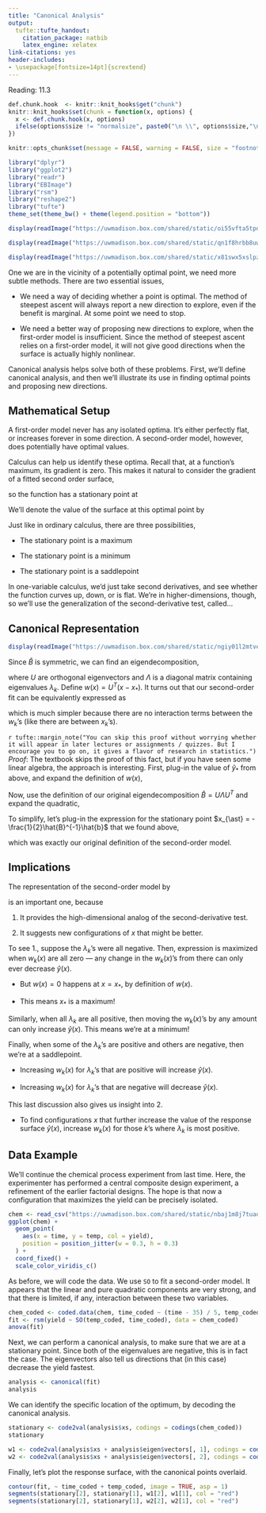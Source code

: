 ```yaml
---
title: "Canonical Analysis"
output:
  tufte::tufte_handout:
    citation_package: natbib
    latex_engine: xelatex
link-citations: yes
header-includes:
- \usepackage[fontsize=14pt]{scrextend}
---
```


Reading: 11.3

```r
def.chunk.hook  <- knitr::knit_hooks$get("chunk")
knitr::knit_hooks$set(chunk = function(x, options) {
  x <- def.chunk.hook(x, options)
  ifelse(options$size != "normalsize", paste0("\n \\", options$size,"\n\n", x, "\n\n \\normalsize"), x)
})

knitr::opts_chunk$set(message = FALSE, warning = FALSE, size = "footnotesize", echo = FALSE, fig.margin = TRUE, fig.height = 5, cache = TRUE)
```

```r
library("dplyr")
library("ggplot2")
library("readr")
library("EBImage")
library("rsm")
library("reshape2")
library("tufte")
theme_set(theme_bw() + theme(legend.position = "bottom"))
```

```r
display(readImage("https://uwmadison.box.com/shared/static/oi55vfta5tpd7foy8ur3lzt6gq5fkjfn.png"))
```

```r
display(readImage("https://uwmadison.box.com/shared/static/qn1f8hrbb8uwtbflv02axa817m6tcmb7.png"))
```

```r
display(readImage("https://uwmadison.box.com/shared/static/x81swx5xslpzziywsupkuwpkyfggagis.png"))
```

One we are in the vicinity of a potentially optimal point, we need more subtle
methods. There are two essential issues,

* We need a way of deciding whether a point is optimal. The method of steepest
ascent will always report a new direction to explore, even if the benefit is
marginal. At some point we need to stop.

* We need a better way of proposing new directions to explore, when the
first-order model is insufficient. Since the method of steepest ascent relies on
a first-order model, it will not give good directions when the surface is
actually highly nonlinear.

Canonical analysis helps solve both of these problems. First, we’ll define
canonical analysis, and then we’ll illustrate its use in finding optimal points
and proposing new directions.

## Mathematical Setup
A first-order model never has any isolated optima. It’s either perfectly flat,
or increases forever in some direction. A second-order model, however, does
potentially have optimal values.

Calculus can help us identify these optima. Recall that, at a function’s
maximum, its gradient is zero. This makes it natural to consider the gradient of
a fitted second order surface,
\begin{align*}
\nabla_{x}\hat{y}\left(x\right) &= \nabla_{x}\left[x^{T}\hat{b} + x^{T}\hat{B}x\right] \\
&= \hat{b} + 2\hat{B}x
\end{align*}

so the function has a stationary point at
\begin{align*}
x_{\ast} &= -\frac{1}{2}\hat{B}^{-1}\hat{b}.
\end{align*}

We’ll denote the value of the surface at this optimal point by
\begin{align*}
\hat{y}_{\ast} &= \hat{b}^{T}x + x^{T}\hat{B}\hat{x} \\
&= -\frac{1}{2}\hat{b}^{T}\hat{B}^{-1}\hat{b} + \frac{1}{4}\hat{b}^{T} \hat{B}^{-1} \hat{B} \hat{B}^{-1} \hat{b} \\
&= -\frac{1}{4}\hat{b}^{T}\hat{B}^{-1}\hat{b}
\end{align*}

Just like in ordinary calculus, there are three possibilities,

* The stationary point is a maximum

* The stationary point is a minimum

* The stationary point is a saddlepoint

In one-variable calculus, we’d just take second derivatives, and see whether the
function curves up, down, or is flat. We’re in higher-dimensions, though, so
we’ll use the generalization of the second-derivative test, called...

## Canonical Representation
```r
display(readImage("https://uwmadison.box.com/shared/static/ngiy01l2mtvem1o9e6diwawhypgf3jst.png"))
```

Since $\hat{B}$ is symmetric, we can find an eigendecomposition,
\begin{align*}
\hat{B} &= U \Lambda U^{T},
\end{align*}

where $U$ are orthogonal eigenvectors and $\Lambda$ is a diagonal matrix
containing eigenvalues $\lambda_{k}$. Define $w\left(x\right) = U^{T}\left(x -
x_{\ast}\right)$. It turns out that our second-order fit can be equivalently
expressed as
\begin{align*}
\hat{y}\left(x\right) &= \hat{y}_{\ast} + w^T\left(x\right)\Lambda w\left(x\right) \\
&= \hat{y}_{\ast} + \sum_{k = 1}^{K} \lambda_{k}w^{2}_{k}\left(x\right)
\end{align*}

which is much simpler because there are no interaction terms between the
$w_{k}$’s (like there are between $x_{k}$’s).

`r tufte::margin_note("You can skip this proof without worrying whether it will appear in later lectures or assignments / quizzes. But I encourage you to go on, it gives a flavor of research in statistics.")`
_Proof_: The textbook skips the proof of this fact, but if you have seen some
linear algebra, the approach is interesting. First, plug-in the value of
$\hat{y}_{\ast}$ from above, and expand the definition of $w\left(x\right)$,
\begin{align*}
\hat{y}\left(x\right) &= \hat{y}_{\ast} + w^{T}\left(x\right) \Lambda w\left(x\right) \\
&= -\frac{1}{4}\hat{b}^{T}\hat{B}\hat{b} + \left(x - x_{\ast}\right)^{T}U\Lambda U^{T} \left(x - x_{\ast}\right).
\end{align*}

Now, use the definition of our original eigendecomposition $\hat{B} = U \Lambda
U^{T}$ and expand the quadratic,
\begin{align*}
\hat{y}\left(x\right) &= -\frac{1}{4}\hat{b}^{T}\hat{B}\hat{b} + \left(x - x_{\ast}\right)^{T}\hat{B}\left(x - x_{\ast}\right) \\
&= -\frac{1}{4}\hat{b}^{T}\hat{B}\hat{b} + x^{T}\hat{B}x - 2x^{T}\hat{B}x_{\ast} + x^{T}_{\ast}\hat{B}x_{\ast}.
\end{align*}

To simplify, let’s plug-in the expression for the stationary point $x_{\ast} =
-\frac{1}{2}\hat{B}^{-1}\hat{b}$ that we found above,
\begin{align*}
\hat{y}\left(x\right) &= -\frac{1}{4}\hat{b}^{T}\hat{B}\hat{b} + x^{T}\hat{B}x + x^{T}\hat{B}\hat{B}^{-1}\hat{b} + \frac{1}{4}\hat{b}^{T}\hat{B}^{-1}\hat{B}\hat{B}^{-1}\hat{b} \\
&= \hat{b}^{T}x + x^{T}\hat{B}x
\end{align*}

which was exactly our original definition of the second-order model.

## Implications

The representation of the second-order model by
\begin{align}
\label{eq:canonical}
\hat{y}\left(x\right) &= \hat{y}_{\ast} + \sum_{k = 1}^{K} \lambda_{k}w^{2}_{k}\left(x\right)
\end{align}

is an important one, because

1. It provides the high-dimensional analog of the second-derivative test.

2. It suggests new configurations of $x$ that might be better.

To see 1., suppose the $\lambda_{k}$’s were all negative. Then, expression
\ref{eq:canonical} is maximized when $w_{k}\left(x\right)$ are all zero — any
change in the $w_{k}\left(x\right)$’s from there can only ever decrease
$\hat{y}\left(x\right)$.

* But $w\left(x\right) = 0$ happens at $x = x_{\ast}$, by definition of
$w\left(x\right)$.

* This means $x_{\ast}$ is a maximum!

Similarly, when all $\lambda_{k}$ are all positive, then moving the
$w_{k}\left(x\right)$’s by any amount can only increase $\hat{y}\left(x\right)$.
This means we’re at a minimum!

Finally, when some of the $\lambda_{k}$’s are positive and others are negative,
then we’re at a saddlepoint.

* Increasing $w_{k}\left(x\right)$ for $\lambda_{k}$’s that are positive will increase $\hat{y}\left(x\right)$.

* Increasing $w_{k}\left(x\right)$ for $\lambda_{k}$’s that are negative will decrease $\hat{y}\left(x\right)$.

This last discussion also gives us insight into 2.

* To find configurations $x$ that further increase the value of the response
surface  $\hat{y}\left(x\right)$, increase $w_{k}\left(x\right)$ for those $k$’s
where $\lambda_{k}$ is most positive.

## Data Example

We'll continue the chemical process experiment from last time. Here, the
experimenter has performed a central composite design experiment, a refinement
of the earlier factorial designs. The hope is that now a configuration that
maximizes the yield can be precisely isolated.

```r
chem <- read_csv("https://uwmadison.box.com/shared/static/nbaj1m8j7tuaqmznjlrsgbzyhp9k61i8.csv")
ggplot(chem) +
  geom_point(
    aes(x = time, y = temp, col = yield),
    position = position_jitter(w = 0.3, h = 0.3)
  ) +
  coord_fixed() +
  scale_color_viridis_c()
```
As before, we will code the data. We use `SO` to fit a second-order model. It
appears that the linear and pure quadratic components are very strong, and that
there is limited, if any, interaction between these two variables.

```r
chem_coded <- coded.data(chem, time_coded ~ (time - 35) / 5, temp_coded ~ (temp - 155) / 5)
fit <- rsm(yield ~ SO(temp_coded, time_coded), data = chem_coded)
anova(fit)
```
Next, we can perform a canonical analysis, to make sure that we are at a
stationary point. Since both of the eigenvalues are negative, this is in fact
the case. The eigenvectors also tell us directions that (in this case) decrease
the yield fastest.

```r
analysis <- canonical(fit)
analysis
```

We can identify the specific location of the optimum, by decoding the canonical
analysis.

```r
stationary <- code2val(analysis$xs, codings = codings(chem_coded))
stationary
```


```r
w1 <- code2val(analysis$xs + analysis$eigen$vectors[, 1], codings = codings(chem_coded))
w2 <- code2val(analysis$xs + analysis$eigen$vectors[, 2], codings = codings(chem_coded))
```

Finally, let's plot the response surface, with the canonical points overlaid.

```r
contour(fit, ~ time_coded + temp_coded, image = TRUE, asp = 1)
segments(stationary[2], stationary[1], w1[2], w1[1], col = "red")
segments(stationary[2], stationary[1], w2[2], w2[1], col = "red")
```
